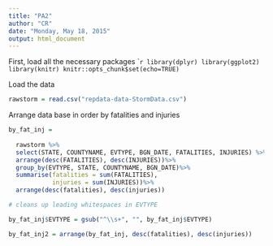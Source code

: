 ```yaml
---
title: "PA2"
author: "CR"
date: "Monday, May 18, 2015"
output: html_document
---
```


First, load all the necessary packages
````r
library(dplyr)
library(ggplot2)
library(knitr)
knitr::opts_chunk$set(echo=TRUE)
```

Load the data

```r
rawstorm = read.csv("repdata-data-StormData.csv")

```

Arrange data base in order by fatalities and injuries
```r

by_fat_inj = 
  
  rawstorm %>%
  select(STATE, COUNTYNAME, EVTYPE, BGN_DATE, FATALITIES, INJURIES) %>%
  arrange(desc(FATALITIES), desc(INJURIES))%>%
  group_by(EVTYPE, STATE, COUNTYNAME, BGN_DATE)%>%
  summarise(fatalities = sum(FATALITIES),
            injuries = sum(INJURIES))%>%
  arrange(desc(fatalities), desc(injuries))

# cleans up leading whitespaces in EVTYPE

by_fat_inj$EVTYPE = gsub("^\\s+", "", by_fat_inj$EVTYPE)

by_fat_inj2 = arrange(by_fat_inj, desc(fatalities), desc(injuries))

```